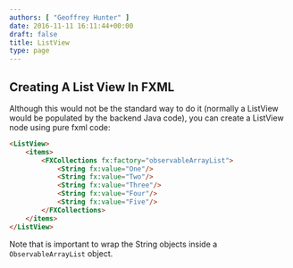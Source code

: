 ```yaml
---
authors: [ "Geoffrey Hunter" ]
date: 2016-11-11 16:11:44+00:00
draft: false
title: ListView
type: page
---
```



## Creating A List View In FXML

Although this would not be the standard way to do it (normally a ListView would be populated by the backend Java code), you can create a ListView node using pure fxml code:

```html    
<ListView>
    <items>
        <FXCollections fx:factory="observableArrayList">
            <String fx:value="One"/>
            <String fx:value="Two"/>
            <String fx:value="Three"/>
            <String fx:value="Four"/>
            <String fx:value="Five"/>
        </FXCollections>
    </items>
</ListView>
```

Note that is important to wrap the String objects inside a `ObservableArrayList` object.